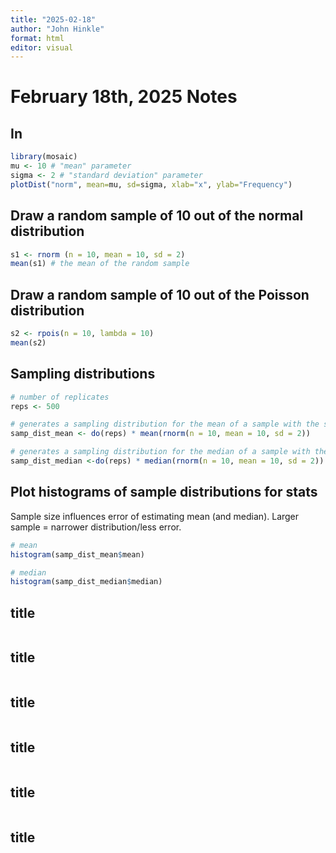 ```yaml
---
title: "2025-02-18"
author: "John Hinkle"
format: html
editor: visual
---
```


# February 18th, 2025 Notes

## In

```r
library(mosaic)
mu <- 10 # "mean" parameter
sigma <- 2 # "standard deviation" parameter
plotDist("norm", mean=mu, sd=sigma, xlab="x", ylab="Frequency")
```

## Draw a random sample of 10 out of the normal distribution

```r
s1 <- rnorm (n = 10, mean = 10, sd = 2)
mean(s1) # the mean of the random sample
```

## Draw a random sample of 10 out of the Poisson distribution

```r
s2 <- rpois(n = 10, lambda = 10)
mean(s2)
```

## Sampling distributions

```r
# number of replicates
reps <- 500

# generates a sampling distribution for the mean of a sample with the specified parameters
samp_dist_mean <- do(reps) * mean(rnorm(n = 10, mean = 10, sd = 2))

# generates a sampling distribution for the median of a sample with the specified parameters
samp_dist_median <-do(reps) * median(rnorm(n = 10, mean = 10, sd = 2))

```

## Plot histograms of sample distributions for stats

Sample size influences error of estimating mean (and median). Larger sample = narrower distribution/less error.

```r
# mean
histogram(samp_dist_mean$mean)

# median
histogram(samp_dist_median$median)
```

## title

```r

```

## title

```r

```

## title

```r

```

## title

```r

```

## title

```r

```

## title

```r

```
